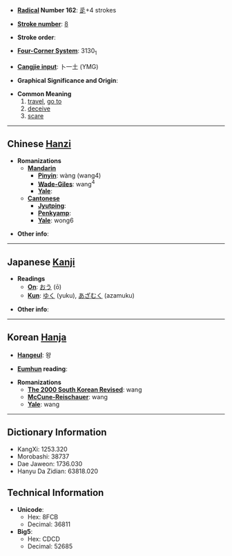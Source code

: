 * '''[[Wiktionary:Chinese radical index| Radical]] Number 162''': [[Wiktionary:Chinese radical index 辵|辵]]+4 strokes

* '''[[Wiktionary:Chinese total strokes index|Stroke number]]''': [[Wiktionary:Chinese total strokes index 8|8]]

* '''Stroke order''': 

* '''[[Wiktionary:Chinese four corner index|Four-Corner System]]''': 3130<sub>1</sub>

* '''[[Wiktionary:Chinese Cangjie index|Cangjie input]]''': 卜一土 (YMG)

* '''Graphical Significance and Origin''': 

* '''Common Meaning'''
*#[[travel]], [[go to]]
*# [[deceive]]
*# [[scare]]

----

== Chinese [[Hanzi]] ==

* '''Romanizations'''
** '''[[Mandarin]]'''
*** '''[[Pinyin]]''': wàng (wang4)
*** '''[[Wade-Giles]]''': wang<sup>4</sup>
*** '''[[Yale]]''': 
** '''[[Cantonese]]'''
*** '''[[Jyutping]]''':
*** '''[[Penkyamp]]''': 
*** '''[[Yale]]''': wong6

* '''Other info''': 

----

== Japanese [[Kanji]] ==

* '''Readings'''
** '''[[On]]''': [[おう]] (ō)
** '''[[Kun]]''': [[ゆく]] (yuku), [[あざむく]] (azamuku)

* '''Other info''':  

----

== Korean [[Hanja]] ==

* '''[[Hangeul]]''': 왕

* '''[[Eumhun]] reading''': 

* '''Romanizations'''
** '''[[The 2000 South Korean Revised Romanization|The 2000 South Korean Revised]]''': wang
** '''[[McCune-Reischauer]]''': wang
** '''[[Yale]]''': wang

----

== Dictionary Information ==

* KangXi: 1253.320
* Morobashi: 38737
* Dae Jaweon: 1736.030
* Hanyu Da Zidian: 63818.020

== Technical Information ==

* '''Unicode''':
** Hex: 8FCB
** Decimal: 36811
* '''Big5''':
** Hex: CDCD
** Decimal: 52685
